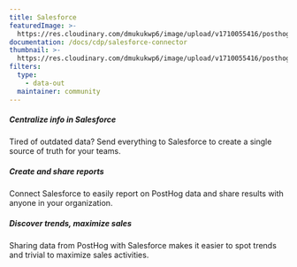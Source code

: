 ```yaml
---
title: Salesforce
featuredImage: >-
  https://res.cloudinary.com/dmukukwp6/image/upload/v1710055416/posthog.com/contents/cdp/images/apps/salesforce.png
documentation: /docs/cdp/salesforce-connector
thumbnail: >-
  https://res.cloudinary.com/dmukukwp6/image/upload/v1710055416/posthog.com/contents/cdp/thumbnails/salesforce.svg
filters:
  type:
    - data-out
  maintainer: community
---
```


<Section
    divider={false}
    title="Send events to Salesforce, creating a more powerful CRM which gives teams a holistic view of customers."
    size="full"
    cols={3}
>
    <div>
        <h5>Centralize info in Salesforce</h5>
        <p>Tired of outdated data? Send everything to Salesforce to create a single source of truth for your teams.</p>
    </div>
    <div>
       <h5>Create and share reports</h5>
        <p>Connect Salesforce to easily report on PostHog data and share results with anyone in your organization.</p>
    </div>
    <div>
        <h5>Discover trends, maximize sales</h5>
        <p>Sharing data from PostHog with Salesforce makes it easier to spot trends and trivial to maximize sales activities.</p>
    </div>
</Section>

<Documentation />
